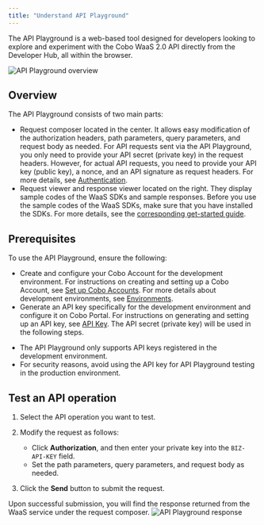 ```yaml
---
title: "Understand API Playground"
---
```


The API Playground is a web-based tool designed for developers looking to explore and experiment with the Cobo WaaS 2.0 API directly from the Developer Hub, all within the browser.

![API Playground overview](/v2/images/api-reference/playground-overview.png)

## Overview

The API Playground consists of two main parts:

- Request composer located in the center. It allows easy modification of the authorization headers, path parameters, query parameters, and request body as needed.
   <Note>For API requests sent via the API Playground, you only need to provide your API secret (private key) in the request headers. However, for actual API requests, you need to provide your API key (public key), a nonce, and an API signature as request headers. For more details, see <a href="/v2/guides/overview/cobo-auth">Authentication</a>. </Note>
- Request viewer and response viewer located on the right. They display sample codes of the WaaS SDKs and sample responses.
   <Note>Before you use the sample codes of the WaaS SDKs, make sure that you have installed the SDKs. For more details, see the <a href="/v2/developer-tools/quickstart-python">corresponding get-started guide</a>.</Note>

## Prerequisites

To use the API Playground, ensure the following:

- Create and configure your Cobo Account for the development environment. For instructions on creating and setting up a Cobo Account, see [Set up Cobo Accounts](https://manuals.cobo.com/en/accounts/sign-up). For more details about development environments, see [Environments](/v2/guides/overview/environments).
- Generate an API key specifically for the development environment and configure it on Cobo Portal. For instructions on generating and setting up an API key, see [API Key](/v2/guides/overview/cobo-auth#api-key). The API secret (private key) will be used in the following steps.

<Note><ul><li>The API Playground only supports API keys registered in the development environment.</li><li>For security reasons, avoid using the API key for API Playground testing in the production environment.</li></ul></Note>

## Test an API operation

1. Select the API operation you want to test.
2. Modify the request as follows:

   - Click **Authorization**, and then enter your private key into the `BIZ-API-KEY` field.
   - Set the path parameters, query parameters, and request body as needed.

3. Click the **Send** button to submit the request.

Upon successful submission, you will find the response returned from the WaaS service under the request composer.
![API Playground response](/v2/images/api-reference/playground-response.png)
